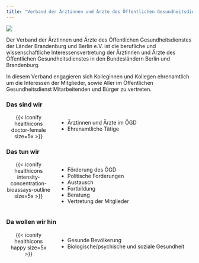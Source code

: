 ```yaml
---
title: "Verband der Ärztinnen und Ärzte des Öffentlichen Gesundheitsdienstes der Länder Brandenburg und Berlin e.V."
---
```



![](img/logo.png){fig-align="center"}

Der Verband der Ärztinnen und Ärzte des Öffentlichen Gesundheitsdienstes der Länder Brandenburg und Berlin e.V. ist die berufliche und wissenschaftliche Interessensvertretung der Ärztinnen und Ärzte des Öffentlichen Gesundheitsdienstes in den Bundesländern Berlin und Brandenburg.

In diesem Verband engagieren sich Kolleginnen und Kollegen ehrenamtlich um die Interessen der Mitglieder, sowie Aller im Öffentlichen Gesundheitsdienst Mitarbeitenden und Bürger zu vertreten.


### Das sind wir
:::: {.columns}
::: {.column width="25%"}
<center>
{{< iconify healthicons doctor-female size=5x >}}
</center>
:::
::: {.column width="75%"}
* Ärztinnen und Ärzte im ÖGD
* Ehrenamtliche Tätige
:::
::::


### Das tun wir
:::: {.columns}
::: {.column width="25%"}
<center>
{{< iconify healthicons intensity-concentration-bioassays-outline size=5x >}}</center>
</center>
:::
::: {.column width="75%"}
* Förderung des ÖGD
* Politische Forderungen
* Austausch
* Fortbildung
* Beratung
* Vertretung der Mitglieder
:::
::::



### Da wollen wir hin
:::: {.columns}
::: {.column width="25%"}
<center>
{{< iconify healthicons happy size=5x >}}</center>
</center>
:::
::: {.column width="75%"}
* Gesunde Bevölkerung
* Biologische/psychische und soziale Gesundheit
:::
::::







